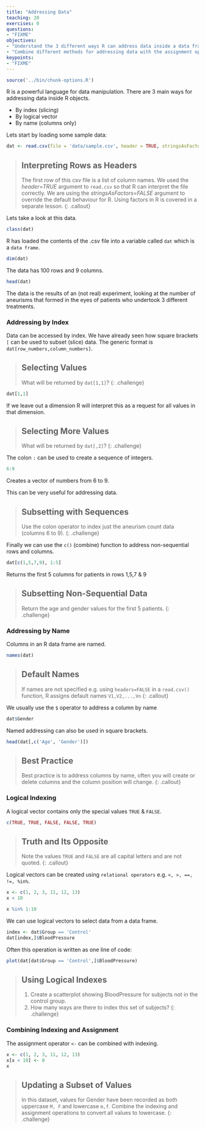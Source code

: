 ```yaml
---
title: "Addressing Data"
teaching: 20
exercises: 0
questions:
- "FIXME"
objectives:
- "Understand the 3 different ways R can address data inside a data frame."
- "Combine different methods for addressing data with the assignment operator to update subsets of data."
keypoints:
- "FIXME"
---
```


```r
source('../bin/chunk-options.R')
```

R is a powerful language for data manipulation. There are 3 main ways for addressing data inside R objects.

* By index (slicing)
* By logical vector
* By name (columns only)

Lets start by loading some sample data:

```r
dat <- read.csv(file = 'data/sample.csv', header = TRUE, stringsAsFactors = FALSE)
```

> ## Interpreting Rows as Headers
>
> The first row of this csv file is a list of column names.
> We used the *header=TRUE* argument to `read.csv` so that R can interpret the file correctly.
> We are using the *stringsAsFactors=FALSE* argument to override the default behaviour for R.
> Using factors in R is covered in a separate lesson.
{: .callout}

Lets take a look at this data.

```r
class(dat)
```

R has loaded the contents of the .csv file into a variable called `dat` which is a `data frame`.

```r
dim(dat)
```

The data has 100 rows and 9 columns.

```r
head(dat)
```

The data is the results of an (not real) experiment, looking at the number of aneurisms that formed in the eyes of patients who undertook 3 different treatments.

### Addressing by Index

Data can be accessed by index. We have already seen how square brackets `[` can be used to subset (slice) data. The generic format is `dat[row_numbers,column_numbers]`.

> ## Selecting Values
>
> What will be returned by `dat[1,1]`?
{: .challenge}

```r
dat[1,1]
```

If we leave out a dimension R will interpret this as a request for all values in that dimension.

> ## Selecting More Values
>
> What will be returned by `dat[,2]`?
{: .challenge}

The colon `:` can be used to create a sequence of integers.

```r
6:9
```

Creates a vector of numbers from 6 to 9.

This can be very useful for addressing data. 

> ## Subsetting with Sequences
>
> Use the colon operator to index just the aneurism count data (columns 6 to 9).
{: .challenge}

Finally we can use the `c()` (combine) function to address non-sequential rows and columns.

```r
dat[c(1,5,7,9), 1:5]
```

Returns the first 5 columns for patients in rows 1,5,7 & 9

> ## Subsetting Non-Sequential Data
>
> Return the age and gender values for the first 5 patients.
{: .challenge}

### Addressing by Name

Columns in an R data frame are named.

```r
names(dat)
```

> ## Default Names
>
> If names are not specified e.g. using `headers=FALSE` in a `read.csv()` function, R assigns default names `V1,V2,...,Vn`
{: .callout}

We usually use the `$` operator to address a column by name

```r
dat$Gender
```

Named addressing can also be used in square brackets.
```r
head(dat[,c('Age', 'Gender')])
```

> ## Best Practice
>
> Best practice is to address columns by name, often you will create or delete columns and the column position will change.
{: .callout}

### Logical Indexing

A logical vector contains only the special values `TRUE` & `FALSE`.

```r
c(TRUE, TRUE, FALSE, FALSE, TRUE)
```
> ## Truth and Its Opposite
>
> Note the values `TRUE` and `FALSE` are all capital letters and are not quoted.
{: .callout}

Logical vectors can be created using `relational operators` e.g. `<, >, ==, !=, %in%`.

```r
x <- c(1, 2, 3, 11, 12, 13)
x < 10

x %in% 1:10
```

We can use logical vectors to select data from a data frame.

```r
index <- dat$Group == 'Control'
dat[index,]$BloodPressure
```

Often this operation is written as one line of code:

```r
plot(dat[dat$Group == 'Control',]$BloodPressure)
```

> ## Using Logical Indexes
>
> 1. Create a scatterplot showing BloodPressure for subjects not in the control group.
> 2. How many ways are there to index this set of subjects?
{: .challenge}

### Combining Indexing and Assignment

The assignment operator `<-` can be combined with indexing.

```r
x <- c(1, 2, 3, 11, 12, 13)
x[x < 10] <- 0
x
```

> ## Updating a Subset of Values
>
> In this dataset, values for Gender have been recorded as both uppercase `M, F` and lowercase `m,f`. 
> Combine the indexing and assignment operations to convert all values to lowercase.
{: .challenge}
